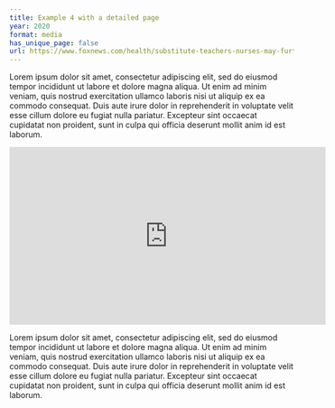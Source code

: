 ```yaml
---
title: Example 4 with a detailed page
year: 2020
format: media
has_unique_page: false
url: https://www.foxnews.com/health/substitute-teachers-nurses-may-further-spread-illness-study-suggests
---
```


Lorem ipsum dolor sit amet, consectetur adipiscing elit, sed do eiusmod tempor incididunt ut labore et dolore magna aliqua. Ut enim ad minim veniam, quis nostrud exercitation ullamco laboris nisi ut aliquip ex ea commodo consequat. Duis aute irure dolor in reprehenderit in voluptate velit esse cillum dolore eu fugiat nulla pariatur. Excepteur sint occaecat cupidatat non proident, sunt in culpa qui officia deserunt mollit anim id est laborum.

<iframe width="560" height="315" src="https://www.youtube.com/embed/5NGFDnJKiKA" title="YouTube video player" frameborder="0" allow="accelerometer; autoplay; clipboard-write; encrypted-media; gyroscope; picture-in-picture" allowfullscreen></iframe>

Lorem ipsum dolor sit amet, consectetur adipiscing elit, sed do eiusmod tempor incididunt ut labore et dolore magna aliqua. Ut enim ad minim veniam, quis nostrud exercitation ullamco laboris nisi ut aliquip ex ea commodo consequat. Duis aute irure dolor in reprehenderit in voluptate velit esse cillum dolore eu fugiat nulla pariatur. Excepteur sint occaecat cupidatat non proident, sunt in culpa qui officia deserunt mollit anim id est laborum.